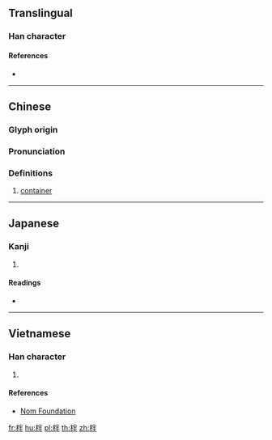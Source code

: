 ==Translingual==

===Han character===
{{Han char|rn=75|rad=木|as=05|sn=9|four=49950|canj=DFQ}}

====References====
* {{Han ref|kx=0518.130|dkj=14608|dj=0906.130|hdz=21188.050|uh=67C8|ud=26568|bh=CEFD|bd=52989}}

----

==Chinese==
{{zh-forms}}

===Glyph origin===
{{Han etym}}

===Pronunciation===
{{zh-pron
|m=bàn,pán
|c=bun6
|mc=y
|oc=y
|ma=
|cat=n
}}

===Definitions===
{{zh-hanzi}}

# [[container]]

----

==Japanese==

===Kanji===
{{ja-kanji|grade=|rs=木05}}

# {{defn|lang=ja|sort=木05}}

====Readings====
* {{ja-readings|on=[[はん]] (han), [[ばん]] (ban)|kun=[[はち]] (hachi)}}

----

==Vietnamese==

===Han character===
{{vi-readings|rs=木05|hanviet=[[bạn]], [[bàn]]}}

# {{defn|lang=vi|sort=木05}}

====References====
* [http://nomfoundation.org/common/nom_details.php?codepoint=67c8 Nom Foundation]

[[fr:柈]]
[[hu:柈]]
[[pl:柈]]
[[th:柈]]
[[zh:柈]]